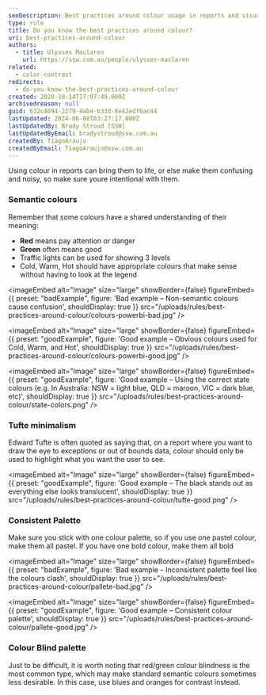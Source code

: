 ```yaml
---
seoDescription: Best practices around colour usage in reports and visualizations, ensuring clarity and effectiveness through semantic colours, minimalism, consistent palette, and consideration for colour blindness.
type: rule
title: Do you know the best practices around colour?
uri: best-practices-around-colour
authors:
  - title: Ulysses Maclaren
    url: https://ssw.com.au/people/ulysses-maclaren
related:
  - color-contrast
redirects:
  - do-you-know-the-best-practices-around-colour
created: 2020-10-14T17:07:49.000Z
archivedreason: null
guid: 632c4694-2279-4ab4-b33d-8e42edf6ac44
lastUpdated: 2024-06-08T03:27:17.000Z
lastUpdatedBy: Brady Stroud [SSW]
lastUpdatedByEmail: bradystroud@ssw.com.au
createdBy: TiagoAraujo
createdByEmail: TiagoAraujo@ssw.com.au
---
```


Using colour in reports can bring them to life, or else make them confusing and noisy, so make sure youre intentional with them.
### Semantic colours

Remember that some colours have a shared understanding of their meaning:

* **Red** means pay attention or danger
* **Green** often means good
* Traffic lights can be used for showing 3 levels
* Cold, Warm, Hot should have appropriate colours that make sense without having to look at the legend

<imageEmbed
  alt="Image"
  size="large"
  showBorder={false}
  figureEmbed={{
    preset: "badExample",
    figure: 'Bad example – Non-semantic colours cause confusion',
    shouldDisplay: true
  }}
  src="/uploads/rules/best-practices-around-colour/colours-powerbi-bad.jpg"
/>

<imageEmbed
  alt="Image"
  size="large"
  showBorder={false}
  figureEmbed={{
    preset: "goodExample",
    figure: 'Good example – Obvious colours used for Cold, Warm, and Hot',
    shouldDisplay: true
  }}
  src="/uploads/rules/best-practices-around-colour/colours-powerbi-good.jpg"
/>

<imageEmbed
  alt="Image"
  size="large"
  showBorder={false}
  figureEmbed={{
    preset: "goodExample",
    figure: 'Good example – Using the correct state colours (e.g. In Australia: NSW = light blue, QLD = maroon, VIC = dark blue, etc)',
    shouldDisplay: true
  }}
  src="/uploads/rules/best-practices-around-colour/state-colors.png"
/>

### Tufte minimalism

Edward Tufte is often quoted as saying that, on a report where you want to draw the eye to exceptions or out of bounds data, colour should only be used to highlight what you want the user to see.

<imageEmbed
  alt="Image"
  size="large"
  showBorder={false}
  figureEmbed={{
    preset: "goodExample",
    figure: 'Good example – The black stands out as everything else looks translucent',
    shouldDisplay: true
  }}
  src="/uploads/rules/best-practices-around-colour/tufte-good.png"
/>

### Consistent Palette

Make sure you stick with one colour palette, so if you use one pastel colour, make them all pastel. If you have one bold colour, make them all bold

<imageEmbed
  alt="Image"
  size="large"
  showBorder={false}
  figureEmbed={{
    preset: "badExample",
    figure: 'Bad example – Inconsistent palette feel like the colours clash',
    shouldDisplay: true
  }}
  src="/uploads/rules/best-practices-around-colour/pallete-bad.jpg"
/>

<imageEmbed
  alt="Image"
  size="large"
  showBorder={false}
  figureEmbed={{
    preset: "goodExample",
    figure: 'Good example – Consistent colour palette',
    shouldDisplay: true
  }}
  src="/uploads/rules/best-practices-around-colour/pallete-good.jpg"
/>

### Colour Blind palette

Just to be difficult, it is worth noting that red/green colour blindness is the most common type, which may make standard semantic colours sometimes less desirable. In this case, use blues and oranges for contrast instead.
